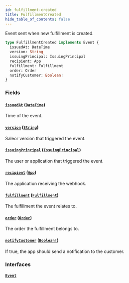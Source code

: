 ```yaml
---
id: fulfillment-created
title: FulfillmentCreated
hide_table_of_contents: false
---
```


Event sent when new fulfillment is created.

```graphql
type FulfillmentCreated implements Event {
  issuedAt: DateTime
  version: String
  issuingPrincipal: IssuingPrincipal
  recipient: App
  fulfillment: Fulfillment
  order: Order
  notifyCustomer: Boolean!
}
```

### Fields

#### [`issuedAt`](#) ([`DateTime`](../../../developer/api-reference/scalars/date-time))

Time of the event.

#### [`version`](#) ([`String`](../../../developer/api-reference/scalars/string))

Saleor version that triggered the event.

#### [`issuingPrincipal`](#) ([`IssuingPrincipal`](../../../developer/api-reference/unions/issuing-principal))

The user or application that triggered the event.

#### [`recipient`](#) ([`App`](../../../developer/api-reference/objects/app))

The application receiving the webhook.

#### [`fulfillment`](#) ([`Fulfillment`](../../../developer/api-reference/objects/fulfillment))

The fulfillment the event relates to.

#### [`order`](#) ([`Order`](../../../developer/api-reference/objects/order))

The order the fulfillment belongs to.

#### [`notifyCustomer`](#) ([`Boolean!`](../../../developer/api-reference/scalars/boolean))

If true, the app should send a notification to the customer.

### Interfaces

#### [`Event`](../../../developer/api-reference/interfaces/event)
